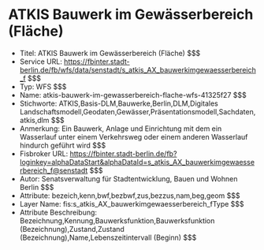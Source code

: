 # ATKIS Bauwerk im Gewässerbereich (Fläche)
- Titel: ATKIS Bauwerk im Gewässerbereich (Fläche) $$$
- Service URL: https://fbinter.stadt-berlin.de/fb/wfs/data/senstadt/s_atkis_AX_bauwerkimgewaesserbereich_f $$$
- Typ: WFS $$$
- Name: atkis-bauwerk-im-gewasserbereich-flache-wfs-41325f27 $$$
- Stichworte: ATKIS,Basis-DLM,Bauwerke,Berlin,DLM,Digitales Landschaftsmodell,Geodaten,Gewässer,Präsentationsmodell,Sachdaten,atkis,dlm $$$
- Anmerkung: Ein Bauwerk, Anlage und Einrichtung mit dem ein Wasserlauf unter einem Verkehrsweg oder einem anderen Wasserlauf hindurch geführt wird $$$
- Fisbroker URL: https://fbinter.stadt-berlin.de/fb?loginkey=alphaDataStart&alphaDataId=s_atkis_AX_bauwerkimgewaesserbereich_f@senstadt $$$
- Autor: Senatsverwaltung für Stadtentwicklung, Bauen und Wohnen Berlin $$$
- Attribute: bezeich,kenn,bwf,bezbwf,zus,bezzus,nam,beg,geom $$$
- Layer Name: fis:s_atkis_AX_bauwerkimgewaesserbereich_fType $$$
- Attribute Beschreibung: Bezeichnung,Kennung,Bauwerksfunktion,Bauwerksfunktion (Bezeichnung),Zustand,Zustand (Bezeichnung),Name,Lebenszeitintervall (Beginn) $$$
